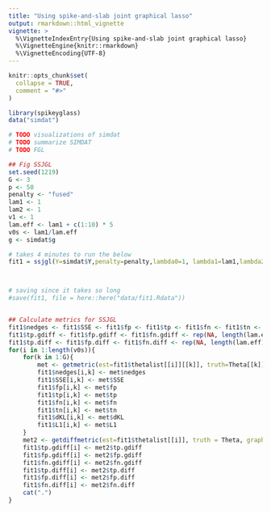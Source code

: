 ```yaml
---
title: "Using spike-and-slab joint graphical lasso"
output: rmarkdown::html_vignette
vignette: >
  %\VignetteIndexEntry{Using spike-and-slab joint graphical lasso}
  %\VignetteEngine{knitr::rmarkdown}
  %\VignetteEncoding{UTF-8}
---
```


```r
knitr::opts_chunk$set(
  collapse = TRUE,
  comment = "#>"
)
```

```r
library(spikeyglass)
data("simdat")
```

```r
# TODO visualizations of simdat 
# TODO summarize SIMDAT
# TODO FGL
```


```r
## Fig SSJGL
set.seed(1219)
G <- 3
p <- 50
penalty <- "fused"
lam1 <- 1
lam2 <- 1
v1 <- 1
lam.eff <- lam1 + c(1:10) * 5
v0s <- lam1/lam.eff
g <- simdat$g

# takes 4 minutes to run the below
fit1 = ssjgl(Y=simdat$Y,penalty=penalty,lambda0=1, lambda1=lam1,lambda2=lam2, v1 = v1, v0s = v0s, tol.em=1E-4, a=1, b=p, doubly=TRUE, normalize=TRUE)



# saving since it takes so long
#save(fit1, file = here::here("data/fit1.Rdata"))


## Calculate metrics for SSJGL
fit1$nedges <- fit1$SSE <- fit1$fp <- fit1$tp <- fit1$fn <- fit1$tn <- fit1$dKL <- fit1$L1 <- matrix(NA, length(lam.eff), G)
fit1$tp.gdiff <- fit1$fp.gdiff <- fit1$fn.gdiff <- rep(NA, length(lam.eff))
fit1$tp.diff <- fit1$fp.diff <- fit1$fn.diff <- rep(NA, length(lam.eff))
for(i in 1:length(v0s)){
	for(k in 1:G){
		met <- getmetric(est=fit1$thetalist[[i]][[k]], truth=Theta[[k]], graph=g[[k]])
		fit1$nedges[i,k] <- met$nedges
		fit1$SSE[i,k] <- met$SSE
		fit1$fp[i,k] <- met$fp
		fit1$tp[i,k] <- met$tp
		fit1$fn[i,k] <- met$fn
		fit1$tn[i,k] <- met$tn
		fit1$dKL[i,k] <- met$dKL
		fit1$L1[i,k] <- met$L1
	}
	met2 <- getdiffmetric(est=fit1$thetalist[[i]], truth = Theta, graph=g, tol=1e-2)
	fit1$tp.gdiff[i] <- met2$tp.gdiff
	fit1$fp.gdiff[i] <- met2$fp.gdiff
	fit1$fn.gdiff[i] <- met2$fn.gdiff
	fit1$tp.diff[i] <- met2$tp.diff
	fit1$fp.diff[i] <- met2$fp.diff
	fit1$fn.diff[i] <- met2$fn.diff
	cat(".")
}
```

